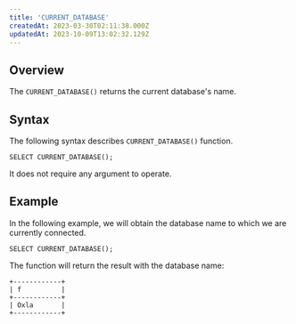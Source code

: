 ```yaml
---
title: 'CURRENT_DATABASE'
createdAt: 2023-03-30T02:11:38.000Z
updatedAt: 2023-10-09T13:02:32.129Z
---
```


## **Overview**

The `CURRENT_DATABASE()` returns the current database's name.&#x20;

## **Syntax**

The following syntax describes `CURRENT_DATABASE()` function.

```pgsql
SELECT CURRENT_DATABASE();
```

It does not require any argument to operate.

## **Example**

In the following example, we will obtain the database name to which we are currently connected. 

```pgsql
SELECT CURRENT_DATABASE();
```

The function will return the result with the database name:

```pgsql
+------------+
| f          |
+------------+
| Oxla       |
+------------+
```

